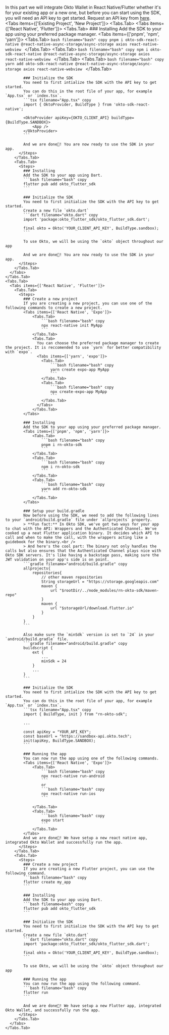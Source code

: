 
In this part we will integrate Okto Wallet in React Native/Flutter whether it's for your existing app or a new one, but before you can start using the SDK, you will need an API key to get started. 
<Callout type='info' emoji="🔑">
    Request an API key from [here](https://forms.gle/Q2oAWZ979cgxwjzZ6).
</Callout>
<Tabs items={['Existing Project', 'New Project']}>
    <Tabs.Tab>
      <Tabs items={['React Native', 'Flutter']}>
        <Tabs.Tab>
          <Steps>
            ### Installing
            Add the SDK to your app using your preferred package manager.
            <Tabs items={['pnpm', 'npm', 'yarn']}>
                <Tabs.Tab>
                    ```bash filename="bash" copy
                    pnpm i okto-sdk-react-native @react-native-async-storage/async-storage axios react-native-webview
                    ```
                </Tabs.Tab>
                <Tabs.Tab>
                    ```bash filename="bash" copy
                    npm i okto-sdk-react-native @react-native-async-storage/async-storage axios react-native-webview
                    ```
                </Tabs.Tab>
                <Tabs.Tab>
                    ```bash filename="bash" copy
                    yarn add okto-sdk-react-native @react-native-async-storage/async-storage axios react-native-webview
                    ```
                </Tabs.Tab>
            </Tabs>

            ### Initialize the SDK
            You need to first intialize the SDK with the API key to get started. 
            You can do this in the root file of your app, for example `App.tsx` or `index.tsx`.
            ```tsx filename="App.tsx" copy
            import { OktoProvider, BuildType } from 'okto-sdk-react-native';

            <OktoProvider apiKey={OKTO_CLIENT_API} buildType={BuildType.SANDBOX}>
                <App />
            </OktoProvider>
            ```

            And we are done🎉! You are now ready to use the SDK in your app.
          </Steps>
        </Tabs.Tab>
        <Tabs.Tab>
          <Steps>
            ### Installing
            Add the SDK to your app using Dart.
            ```bash filename="bash" copy
            flutter pub add okto_flutter_sdk
            ```

            ### Initialize the SDK
            You need to first initialize the SDK with the API key to get started. 
            Create a new file `okto.dart`  
            ```dart filename="okto.dart" copy
            import 'package:okto_flutter_sdk/okto_flutter_sdk.dart';

            final okto = Okto('YOUR_CLIENT_API_KEY', BuildType.sandbox);
            ```

            To use Okto, we will be using the `okto` object throughout our app

            And we are done🎉! You are now ready to use the SDK in your app.
          </Steps>
        </Tabs.Tab>
      </Tabs>
    </Tabs.Tab>
    <Tabs.Tab>
      <Tabs items={['React Native', 'Flutter']}>
        <Tabs.Tab>
          <Steps>
            ### Create a new project
            If you are creating a new project, you can use one of the following commands to create a new project.
            <Tabs items={['React Native', 'Expo']}>
                <Tabs.Tab>
                    ```bash filename="bash" copy
                    npx react-native init MyApp
                    ```
                </Tabs.Tab>
                <Tabs.Tab>
                  You can choose the preferred package manager to create the project. It is reccomended to use `yarn` for better compatibility with `expo`.
                  <Tabs items={['yarn', 'expo']}>
                    <Tabs.Tab>
                        ```bash filename="bash" copy
                        yarn create expo-app MyApp
                        ```
                    </Tabs.Tab>
                    <Tabs.Tab>
                        ```bash filename="bash" copy
                        npx create-expo-app MyApp
                        ```
                    </Tabs.Tab>
                  </Tabs>
                </Tabs.Tab>
            </Tabs>

            ### Installing
            Add the SDK to your app using your preferred package manager.
            <Tabs items={['pnpm', 'npm', 'yarn']}>
                <Tabs.Tab>
                    ```bash filename="bash" copy
                    pnpm i rn-okto-sdk
                    ```
                </Tabs.Tab>
                <Tabs.Tab>
                    ```bash filename="bash" copy
                    npm i rn-okto-sdk
                    ```
                </Tabs.Tab>
                <Tabs.Tab>
                    ```bash filename="bash" copy
                    yarn add rn-okto-sdk
                    ```
                </Tabs.Tab>
            </Tabs>

            ### Setup your build.gradle
            Now before using the SDK, we need to add the following lines to your `android/build.gradle` file under `allprojects` property.
            > **Fun fact:** In Okto SDK, we've got two ways for your app to chat with the API: Wrappers and the Authenticated Channel. We've cooked up a neat Flutter application binary. It decides which API to call and when to make the call, with the wrappers acting like a guidebook for the binary.<br />
            > And here's the cool part: The binary not only handles the calls but also ensures that the Authenticated Channel plays nice with Okto SDK servers. It's like having a backstage pass, making sure the JWT validation on your app's side is on point.
            ```gradle filename="android/build.gradle" copy
            allprojects{
                repositories{
                    // other maven repositories
                    String storageUrl = "https://storage.googleapis.com"
                    maven {
                        url "$rootDir/../node_modules/rn-okto-sdk/maven-repo"
                    }
                    maven {
                        url "$storageUrl/download.flutter.io"
                    }
                }
            }
            ```

            Also make sure the `minSdk` version is set to `24` in your `android/build.gradle` file.
            ```gradle filename="android/build.gradle" copy
            buildscript {
                ext {
                    ...
                    minSdk = 24
                }
                ...
            }
            ```

            ### Initialize the SDK
            You need to first intialize the SDK with the API key to get started. 
            You can do this in the root file of your app, for example `App.tsx` or `index.tsx`.
            ```tsx filename="App.tsx" copy
            import { BuildType, init } from "rn-okto-sdk";

            ...

            const apiKey = "YOUR_API_KEY";
            const baseUrl = "https://sandbox-api.okto.tech";
            init(apiKey, BuildType.SANDBOX);
            ```

            ### Running the app
            You can now run the app using one of the following commands.
            <Tabs items={['React Native', 'Expo']}>
                <Tabs.Tab>
                    ```bash filename="bash" copy
                    npx react-native run-android
                    ```
                    or
                    ```bash filename="bash" copy
                    npx react-native run-ios
                    ```

                </Tabs.Tab>
                <Tabs.Tab>
                    ```bash filename="bash" copy
                    expo start
                    ```
                </Tabs.Tab>
            </Tabs>
            And we are done🎉! We have setup a new react native app, integrated Okto Wallet and successfully run the app.
          </Steps>
        </Tabs.Tab>
        <Tabs.Tab>
          <Steps>
            ### Create a new project
            If you are creating a new Flutter project, you can use the following command.
            ```bash filename="bash" copy
            flutter create my_app
            ```

            ### Installing
            Add the SDK to your app using Dart.
            ```bash filename=bash" copy
            flutter pub add okto_flutter_sdk
            ```

            ### Initialize the SDK
            You need to first initialize the SDK with the API key to get started. 
            Create a new file `okto.dart`  
            ```dart filename="okto.dart" copy
            import 'package:okto_flutter_sdk/okto_flutter_sdk.dart';

            final okto = Okto('YOUR_CLIENT_API_KEY', BuildType.sandbox);
            ```

            To use Okto, we will be using the `okto` object throughout our app

            ### Running the app
            You can now run the app using the following command.
            ```bash filename="bash" copy
            flutter run
            ```

            And we are done🎉! We have setup a new Flutter app, integrated Okto Wallet, and successfully run the app.
          </Steps>
        </Tabs.Tab>
      </Tabs>
    </Tabs.Tab>
</Tabs>
